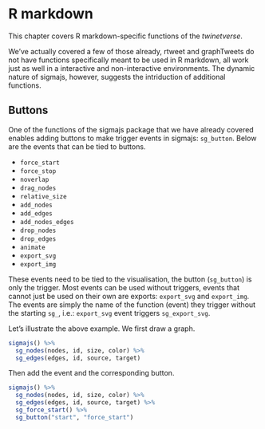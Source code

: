 # R markdown {#rmd}

This chapter covers R markdown-specific functions of the _twinetverse_.

We've actually covered a few of those already, rtweet and graphTweets do not have functions specifically meant to be used in R markdown, all work just as well in a interactive and non-interactive environments. The dynamic nature of sigmajs, however, suggests the intriduction of additional functions.

## Buttons

One of the functions of the sigmajs package that we have already covered enables adding buttons to make trigger events in sigmajs: `sg_button`. Below are the events that can be tied to buttons.

* `force_start`
* `force_stop`
* `noverlap`
* `drag_nodes`
* `relative_size`
* `add_nodes`
* `add_edges`
* `add_nodes_edges`
* `drop_nodes`
* `drop_edges`
* `animate`
* `export_svg`
* `export_img`

These events need to be tied to the visualisation, the button (`sg_button`) is only the trigger. Most events can be used without triggers, events that cannot just be used on their own are exports: `export_svg` and `export_img`. The events are simply the name of the function (event) they trigger without the starting `sg_`, i.e.: `export_svg` event triggers `sg_export_svg`.

Let's illustrate the above example. We first draw a graph.

```r
sigmajs() %>% 
  sg_nodes(nodes, id, size, color) %>% 
  sg_edges(edges, id, source, target)
```

Then add the event and the corresponding button.

```r
sigmajs() %>% 
  sg_nodes(nodes, id, size, color) %>% 
  sg_edges(edges, id, source, target) %>% 
  sg_force_start() %>% 
  sg_button("start", "force_start")
```
